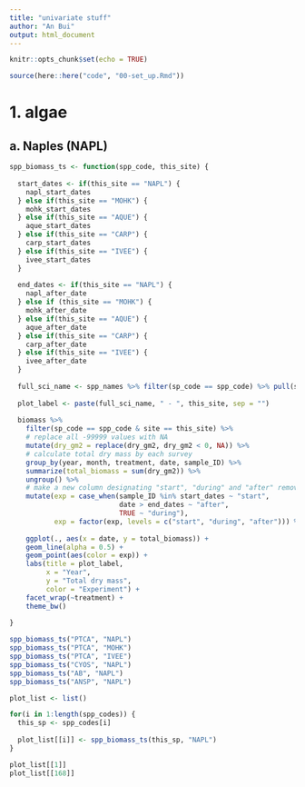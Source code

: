 ```yaml
---
title: "univariate stuff"
author: "An Bui"
output: html_document
---
```


```r
knitr::opts_chunk$set(echo = TRUE)
```

```r
source(here::here("code", "00-set_up.Rmd"))
```

# 1. algae
## a. Naples (NAPL)

```r
spp_biomass_ts <- function(spp_code, this_site) {
  
  start_dates <- if(this_site == "NAPL") {
    napl_start_dates
  } else if(this_site == "MOHK") {
    mohk_start_dates
  } else if(this_site == "AQUE") {
    aque_start_dates
  } else if(this_site == "CARP") {
    carp_start_dates
  } else if(this_site == "IVEE") {
    ivee_start_dates
  }
  
  end_dates <- if(this_site == "NAPL") {
    napl_after_date
  } else if (this_site == "MOHK") {
    mohk_after_date
  } else if(this_site == "AQUE") {
    aque_after_date
  } else if(this_site == "CARP") {
    carp_after_date
  } else if(this_site == "IVEE") {
    ivee_after_date
  }
  
  full_sci_name <- spp_names %>% filter(sp_code == spp_code) %>% pull(scientific_name)
  
  plot_label <- paste(full_sci_name, " - ", this_site, sep = "")
  
  biomass %>% 
    filter(sp_code == spp_code & site == this_site) %>% 
    # replace all -99999 values with NA
    mutate(dry_gm2 = replace(dry_gm2, dry_gm2 < 0, NA)) %>% 
    # calculate total dry mass by each survey
    group_by(year, month, treatment, date, sample_ID) %>% 
    summarize(total_biomass = sum(dry_gm2)) %>% 
    ungroup() %>% 
    # make a new column designating "start", "during" and "after" removal
    mutate(exp = case_when(sample_ID %in% start_dates ~ "start",
                           date > end_dates ~ "after",
                           TRUE ~ "during"),
           exp = factor(exp, levels = c("start", "during", "after"))) %>% 
    
    ggplot(., aes(x = date, y = total_biomass)) +
    geom_line(alpha = 0.5) +
    geom_point(aes(color = exp)) +
    labs(title = plot_label,
         x = "Year",
         y = "Total dry mass",
         color = "Experiment") +
    facet_wrap(~treatment) +
    theme_bw()
  
}

spp_biomass_ts("PTCA", "NAPL")
spp_biomass_ts("PTCA", "MOHK")
spp_biomass_ts("PTCA", "IVEE")
spp_biomass_ts("CYOS", "NAPL")
spp_biomass_ts("AB", "NAPL")
spp_biomass_ts("ANSP", "NAPL")

```

```r
plot_list <- list()

for(i in 1:length(spp_codes)) {
  this_sp <- spp_codes[i]
  
  plot_list[[i]] <- spp_biomass_ts(this_sp, "NAPL")
}

plot_list[[1]]
plot_list[[168]]
```













